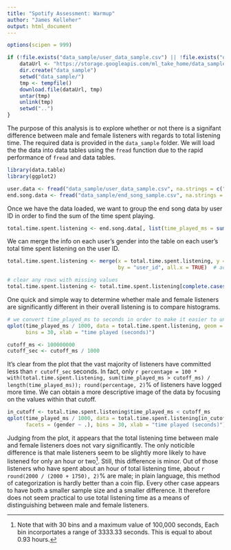 ```yaml
---
title: "Spotify Assessment: Warmup"
author: "James Kelleher"
output: html_document
---
```


```r
options(scipen = 999)

if (!file.exists("data_sample/user_data_sample.csv") || !file.exists("data_sample/end_song_sample.csv")) {
    dataUrl <- "https://storage.googleapis.com/ml_take_home/data_sample.tgz"
    dir.create("data_sample")
    setwd("data_sample/")
    tmp <- tempfile()
    download.file(dataUrl, tmp)
    untar(tmp)
    unlink(tmp)
    setwd("..")
}
```

The purpose of this analysis is to explore whether or not there is a signifant difference between male and female listeners with regards to total listening time. The required data is provided in the `data_sample` folder. We will load the the data into data tables using the `fread` function due to the rapid performance of `fread` and data tables.

```r
library(data.table)
library(ggplot2)

user.data <- fread("data_sample/user_data_sample.csv", na.strings = c("unknown", ""))
end.song.data <- fread("data_sample/end_song_sample.csv", na.strings = c("unknown", ""))
```

Once we have the data loaded, we want to group the end song data by user ID in order to find the sum of the time spent playing. 

```r
total.time.spent.listening <- end.song.data[, list(time_played_ms = sum(ms_played)), by = user_id]
```

We can merge the info on each user's gender into the table on each user's total time spent listening on the user ID.

```r
total.time.spent.listening <- merge(x = total.time.spent.listening, y = user.data[, list(gender, user_id)],
                                    by = "user_id", all.x = TRUE)  # acts as left join

# clear any rows with missing values
total.time.spent.listening <- total.time.spent.listening[complete.cases(total.time.spent.listening), ]
```

One quick and simple way to determine whether male and female listeners are significantly different in their overall listening is to compare histograms.

```r
# we convert time_played_ms to seconds in order to make it easier to understand the plot
qplot(time_played_ms / 1000, data = total.time.spent.listening, geom = "histogram", facets = (gender ~ .),
      bins = 30, xlab = "time played (seconds)")
```

```r
cutoff_ms <- 100000000
cutoff_sec <- cutoff_ms / 1000
```

It's clear from the plot that the vast majority of listeners have committed less than `r cutoff_sec` seconds. In fact, only `r percentage = 100 * with(total.time.spent.listening, sum(time_played_ms > cutoff_ms) / length(time_played_ms)); round(percentage, 2)`% of listeners have logged more time. We can obtain a more descriptive image of the data by focusing on the values within that cutoff.

```r
in_cutoff <- total.time.spent.listening$time_played_ms < cutoff_ms
qplot(time_played_ms / 1000, data = total.time.spent.listening[in_cutoff], geom = "histogram",
      facets = (gender ~ .), bins = 30, xlab = "time played (seconds)")
```

Judging from the plot, it appears that the total listening time between male and female listeners does not vary significantly. The only noticible difference is that male listeners seem to be slightly more likely to have listened for only an hour or two[^1]. Still, this difference is minor. Out of those listeners who have spent about an hour of total listening time, about `r round(2000 / (2000 + 1750), 2)`% are male; in plain language, this method of categorization is hardly better than a coin flip. Every other case appears to have both a smaller sample size and a smaller difference. It therefore does not seem practical to use total listening time as a means of distinguishing between male and female listeners.

[^1]: Note that with 30 bins and a maximum value of 100,000 seconds, Each bin incorportates a range of 3333.33 seconds. This is equal to about 0.93 hours.